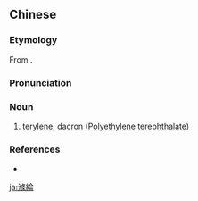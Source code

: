 {{also|涤纶}}
==Chinese==
{{zh-forms|s=涤纶}}

===Etymology===
From {{etyl|en|zh}} {{m|en|terylene}}.

===Pronunciation===
{{zh-pron
|m=dílún
|cat=n
}}

===Noun===
{{zh-noun}}

# [[terylene]]; [[dacron]] ([[w:Polyethylene terephthalate|Polyethylene terephthalate]])

===References===
* {{pedialite|Polyethylene terephthalate}}

[[ja:滌綸]]